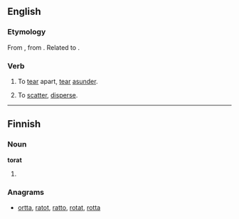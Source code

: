 ==English==

===Etymology===
From {{etyl|enm}} {{term|toratten|lang=enm}}, from {{prefix|to|}} {{term|ratten||to lacerate, tear|lang=enm}}. Related to {{etyl|gmh|-}} {{term|ratzen||to lacerate, tear|lang=gmh}}.

===Verb===
{{en-verb|torats|toratting|toratted}}

# {{transitive|obsolete}} To [[tear]] apart, [[tear]] [[asunder]].
# {{transitive|obsolete}} To [[scatter]], [[disperse]].

----
==Finnish==

===Noun===
'''torat'''

# {{plural of|tora|lang=fi}}

===Anagrams===
* [[ortta#Finnish|ortta]], [[ratot#Finnish|ratot]], [[ratto#Finnish|ratto]], [[rotat#Finnish|rotat]], [[rotta#Finnish|rotta]]